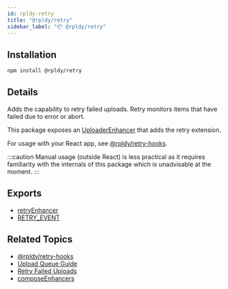 ```yaml
---
id: rpldy-retry
title: "@rpldy/retry"
sidebar_label: "📦 @rpldy/retry"
---
```


## Installation

```bash npm2yarn
npm install @rpldy/retry
```

## Details

Adds the capability to retry failed uploads.
Retry monitors items that have failed due to error or abort.

This package exposes an [UploaderEnhancer](../getting-started/concepts#enhancer) that adds the retry extension.

For usage with your React app, see [@rpldy/retry-hooks](rpldy-retry-hooks).

:::caution
Manual usage (outside React) is less practical as it requires familiarity with the internals of this package
which is unadvisable at the moment.
:::

## Exports

* [retryEnhancer](../api/enhancers/retryEnhancer)
* [RETRY_EVENT](../api/events#retryEvent)

## Related Topics

* [@rpldy/retry-hooks](rpldy-retry-hooks)
* [Upload Queue Guide](../guides/UploadQueue)
* [Retry Failed Uploads](../guides/RetryFailedUploads)
* [composeEnhancers](../api/utlis/composeEnhancers)
